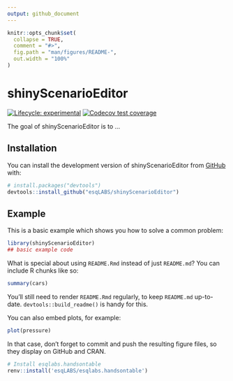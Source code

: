 ```yaml
---
output: github_document
---
```


<!-- README.md is generated from README.Rmd. Please edit that file -->

```r
knitr::opts_chunk$set(
  collapse = TRUE,
  comment = "#>",
  fig.path = "man/figures/README-",
  out.width = "100%"
)
```

# shinyScenarioEditor

<!-- badges: start -->
[![Lifecycle: experimental](https://img.shields.io/badge/lifecycle-experimental-orange.svg)](https://lifecycle.r-lib.org/articles/stages.html#experimental)
[![Codecov test coverage](https://codecov.io/gh/esqLABS/shinyScenarioEditor/branch/main/graph/badge.svg)](https://app.codecov.io/gh/esqLABS/shinyScenarioEditor?branch=main)
<!-- badges: end -->

The goal of shinyScenarioEditor is to ...

## Installation

You can install the development version of shinyScenarioEditor from [GitHub](https://github.com/) with:

``` r
# install.packages("devtools")
devtools::install_github("esqLABS/shinyScenarioEditor")
```

## Example

This is a basic example which shows you how to solve a common problem:

```r
library(shinyScenarioEditor)
## basic example code
```

What is special about using `README.Rmd` instead of just `README.md`? You can include R chunks like so:

```r
summary(cars)
```

You'll still need to render `README.Rmd` regularly, to keep `README.md` up-to-date. `devtools::build_readme()` is handy for this.

You can also embed plots, for example:

```r
plot(pressure)
```

In that case, don't forget to commit and push the resulting figure files, so they display on GitHub and CRAN.

```r

# Install esqlabs.handsontable
renv::install('esqLABS/esqlabs.handsontable')

```

